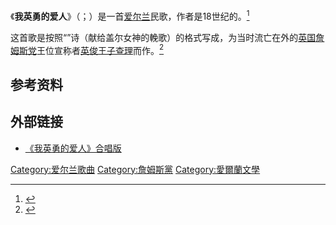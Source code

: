 {{多个问题|{{expand|time=2014-12-24T13:37:37+00:00}}
{{expert|time=2014-12-24T13:37:37+00:00}}}}
{{noteTA
|1=zh-cn:公告牌 (杂志); zh-hk:告示牌 (雜誌); zh-tw:告示牌 (雜誌);
}}
《'''我英勇的爱人'''》（{{lang-ga|Mo Ghile Mear}}；{{lang-en|My Gallant Darling}}）是一首[[爱尔兰|爱尔兰]]民歌，作者是18世纪的{{link-en|肖恩·克拉拉赫·麥克·當勞|Seán Clárach Mac Domhnaill}}。<ref>{{cite magazine |date=24 December 1994 |title=Hail to the Chieftains |url=http://books.google.ie/books?id=ZAgEAAAAMBAJ&pg=PA14&dq=%22ghile+mear%22+Domhnaill&hl=en&sa=X&ei=x_ufU4HCEsmr7AaWs4CACA&ved=0CCgQ6AEwAg#v=onepage&q=%22ghile%20mear%22%20Domhnaill&f=false |journal=[[告示牌_(雜誌)|告示牌 (雜誌)]] |publisher=Nielsen Business Media, Inc |pages=14 |doi= |accessdate=17 June 2014 |archive-date=2014-12-24 |archive-url=https://web.archive.org/web/20141224152555/http://books.google.ie/books?id=ZAgEAAAAMBAJ&pg=PA14&dq=%22ghile+mear%22+Domhnaill&hl=en&sa=X&ei=x_ufU4HCEsmr7AaWs4CACA&ved=0CCgQ6AEwAg#v=onepage&q=%22ghile%20mear%22%20Domhnaill&f=false |dead-url=no }}</ref>

这首歌是按照“{{link-en|阿詩灵|Aisling}}”诗（献给盖尔女神{{link-en|爱尔尤|Ériu}}的輓歌）的格式写成，为当时流亡在外的[[英国|英国]][[詹姆斯党|詹姆斯党]]王位宣称者[[查尔斯·爱德华·斯图亚特|英俊王子查理]]而作。<ref>{{cite journal|title= Traditional Irish folk music, the Ó Domhnaill family, and contemporary song accompaniments |author= William David Coulter |publisher=University of California |date=1994 |page=79 }}</ref>

==参考资料==
{{reflist}}

== 外部链接 ==
*[https://www.bilibili.com/video/BV1Ks411r7uS 《我英勇的爱人》合唱版]

[[Category:爱尔兰歌曲|Category:爱尔兰歌曲]]
[[Category:詹姆斯黨|Category:詹姆斯黨]]
[[Category:愛爾蘭文學|Category:愛爾蘭文學]]